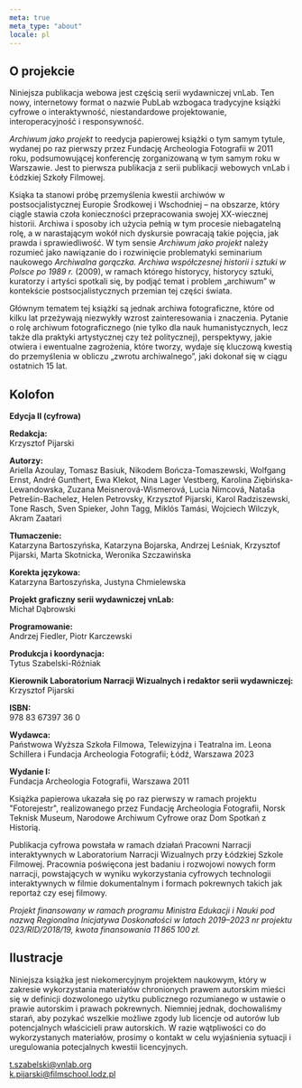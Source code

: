 ```yaml
---
meta: true
meta_type: "about"
locale: pl
---
```


## O projekcie

Niniejsza publikacja webowa jest częścią serii wydawniczej vnLab. Ten nowy, internetowy format o nazwie PubLab wzbogaca tradycyjne książki cyfrowe o interaktywność, niestandardowe projektowanie, interoperacyjność i responsywność.

*Archiwum jako projekt* to reedycja papierowej książki o tym samym tytule, wydanej po raz pierwszy przez Fundację Archeologia Fotografii w 2011 roku, podsumowującej konferencję zorganizowaną w tym samym roku w Warszawie. Jest to pierwsza publikacja z serii publikacji webowych vnLab i Łódzkiej Szkoły Filmowej.

Ksiąka ta stanowi próbę przemyślenia kwestii archiwów w postsocjalistycznej Europie Środkowej i Wschodniej – na obszarze, który ciągle stawia czoła konieczności przepracowania swojej XX-wiecznej historii. Archiwa i sposoby ich użycia pełnią w tym procesie niebagatelną rolę, a w narastającym wokół nich dyskursie powracają takie pojęcia, jak prawda i sprawiedliwość. W tym sensie *Archiwum jako projekt* należy rozumieć jako nawiązanie do i rozwinięcie problematyki seminarium naukowego *Archiwalna gorączka. Archiwa współczesnej historii i sztuki w Polsce po 1989 r.* (2009), w ramach którego historycy, historycy sztuki, kuratorzy i artyści spotkali się, by podjąć temat i problem „archiwum” w kontekście postsocjalistycznych przemian tej części świata.

Głównym tematem tej książki są jednak archiwa fotograficzne, które od kilku lat przeżywają niezwykły wzrost zainteresowania i znaczenia. Pytanie o rolę archiwum fotograficznego (nie tylko dla nauk humanistycznych, lecz także dla praktyki artystycznej czy też politycznej), perspektywy, jakie otwiera i ewentualne zagrożenia, które tworzy, wydaje się kluczową kwestią do przemyślenia w obliczu „zwrotu archiwalnego”, jaki dokonał się w ciągu ostatnich 15 lat.

## Kolofon

**Edycja II (cyfrowa)**

**Redakcja:**<br/>
Krzysztof Pijarski

**Autorzy:**<br/>
Ariella Azoulay, Tomasz Basiuk, Nikodem Bończa-Tomaszewski, Wolfgang Ernst, André Gunthert, Ewa Klekot, Nina Lager Vestberg, Karolina Ziębińska-Lewandowska, Zuzana Meisnerová-Wismerová, Lucia Nimcová, Nataša Petrešin-Bachelez, Helen Petrovsky, Krzysztof Pijarski, Karol Radziszewski, Tone Rasch, Sven Spieker, John Tagg, Miklós Tamási, Wojciech Wilczyk, Akram Zaatari

**Tłumaczenie:**<br/>
Katarzyna Bartoszyńska, Katarzyna Bojarska, Andrzej Leśniak, Krzysztof Pijarski, Marta Skotnicka, Weronika Szczawińska

**Korekta językowa:**<br/>
Katarzyna Bartoszyńska, Justyna Chmielewska

**Projekt graficzny serii wydawniczej vnLab:**<br/>
Michał Dąbrowski

**Programowanie:**<br/>
Andrzej Fiedler, Piotr Karczewski

**Produkcja i koordynacja:**<br/>
Tytus Szabelski-Różniak

**Kierownik Laboratorium Narracji Wizualnych i redaktor serii wydawniczej:**<br/>
Krzysztof Pijarski

**ISBN:**<br/>
978 83 67397 36 0

**Wydawca:**<br/>
Państwowa Wyższa Szkoła Filmowa, Telewizyjna i Teatralna im. Leona Schillera i Fundacja Archeologia Fotografii; Łódź, Warszawa 2023

**Wydanie I:**<br/>
Fundacja Archeologia Fotografii, Warszawa 2011

Książka papierowa ukazała się po raz pierwszy w ramach projektu "Fotorejestr", realizowanego przez Fundację Archeologia Fotografii, Norsk Teknisk Museum, Narodowe Archiwum Cyfrowe oraz Dom Spotkań z Historią.

Publikacja cyfrowa powstała w ramach działań Pracowni Narracji interaktywnych w Laboratorium Narracji Wizualnych przy Łódzkiej Szkole Filmowej. Pracownia poświęcona jest badaniu i rozwojowi nowych form narracji, powstających w wyniku wykorzystania cyfrowych technologii interaktywnych w filmie dokumentalnym i formach pokrewnych takich jak reportaż czy esej filmowy.

*Projekt finansowany w ramach programu Ministra Edukacji i Nauki pod nazwą Regionalna Inicjatywa Doskonałości w latach 2019–2023 nr projektu 023/RID/2018/19, kwota finansowania 11 865 100 zł.*

## Ilustracje

Niniejsza książka jest niekomercyjnym projektem naukowym, który w zakresie wykorzystania materiałów chronionych prawem autorskim mieści się w definicji dozwolonego użytku publicznego rozumianego w ustawie o prawie autorskim i prawach pokrewnych. Niemniej jednak, dochowaliśmy starań, aby pozykać wszelkie możliwe zgody lub licencje od autorów lub potencjalnych właścicieli praw autorskich. W razie wątpliwości co do wykorzystanych materiałów, prosimy o kontakt w celu wyjaśnienia sytuacji i uregulowania potecjalnych kwestii licencyjnych.

t.szabelski@vnlab.org<br />
k.pijarski@filmschool.lodz.pl
